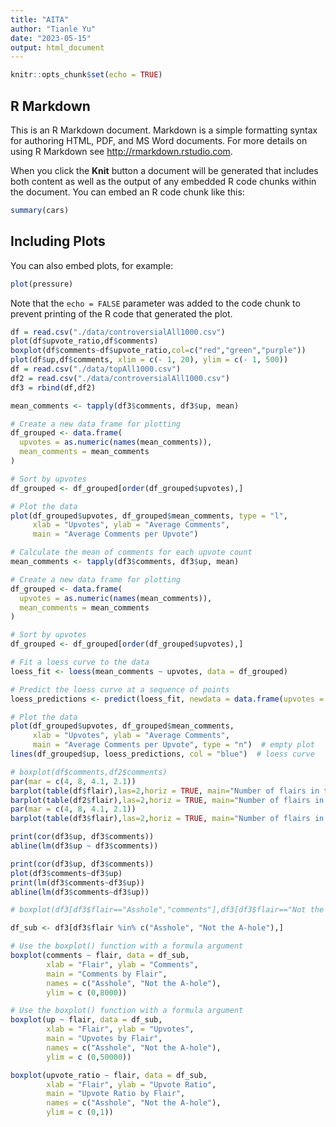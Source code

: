 ```yaml
---
title: "AITA"
author: "Tianle Yu"
date: "2023-05-15"
output: html_document
---
```


```r
knitr::opts_chunk$set(echo = TRUE)
```

## R Markdown

This is an R Markdown document. Markdown is a simple formatting syntax for authoring HTML, PDF, and MS Word documents. For more details on using R Markdown see <http://rmarkdown.rstudio.com>.

When you click the **Knit** button a document will be generated that includes both content as well as the output of any embedded R code chunks within the document. You can embed an R code chunk like this:

```r
summary(cars)
```

## Including Plots

You can also embed plots, for example:

```r
plot(pressure)
```

Note that the `echo = FALSE` parameter was added to the code chunk to prevent printing of the R code that generated the plot.

```r
df = read.csv("./data/controversialAll1000.csv")
plot(df$upvote_ratio,df$comments)
boxplot(df$comments~df$upvote_ratio,col=c("red","green","purple"))
plot(df$up,df$comments, xlim = c(- 1, 20), ylim = c(- 1, 500))
df = read.csv("./data/topAll1000.csv")
df2 = read.csv("./data/controversialAll1000.csv")
df3 = rbind(df,df2)

```

```r
mean_comments <- tapply(df3$comments, df3$up, mean)

# Create a new data frame for plotting
df_grouped <- data.frame(
  upvotes = as.numeric(names(mean_comments)),
  mean_comments = mean_comments
)

# Sort by upvotes
df_grouped <- df_grouped[order(df_grouped$upvotes),]

# Plot the data
plot(df_grouped$upvotes, df_grouped$mean_comments, type = "l", 
     xlab = "Upvotes", ylab = "Average Comments", 
     main = "Average Comments per Upvote")
```

```r
# Calculate the mean of comments for each upvote count
mean_comments <- tapply(df3$comments, df3$up, mean)

# Create a new data frame for plotting
df_grouped <- data.frame(
  upvotes = as.numeric(names(mean_comments)),
  mean_comments = mean_comments
)

# Sort by upvotes
df_grouped <- df_grouped[order(df_grouped$upvotes),]

# Fit a loess curve to the data
loess_fit <- loess(mean_comments ~ upvotes, data = df_grouped)

# Predict the loess curve at a sequence of points
loess_predictions <- predict(loess_fit, newdata = data.frame(upvotes = df_grouped$upvotes))

# Plot the data
plot(df_grouped$upvotes, df_grouped$mean_comments, 
     xlab = "Upvotes", ylab = "Average Comments", 
     main = "Average Comments per Upvote", type = "n")  # empty plot
lines(df_grouped$up, loess_predictions, col = "blue")  # loess curve


```

```r
# boxplot(df$comments,df2$comments)
par(mar = c(4, 8, 4.1, 2.1))
barplot(table(df$flair),las=2,horiz = TRUE, main="Number of flairs in top 1000 posts")
barplot(table(df2$flair),las=2,horiz = TRUE, main="Number of flairs in top 1000 controversial posts")
par(mar = c(4, 8, 4.1, 2.1))
barplot(table(df3$flair),las=2,horiz = TRUE, main="Number of flairs in 2000 posts")

print(cor(df3$up, df3$comments))
abline(lm(df3$up ~ df3$comments))
```

```r
print(cor(df3$up, df3$comments))
plot(df3$comments~df3$up)
print(lm(df3$comments~df3$up))
abline(lm(df3$comments~df3$up))
```
```r

# boxplot(df3[df3$flair=="Asshole","comments"],df3[df3$flair=="Not the A-hole","comments"])

df_sub <- df3[df3$flair %in% c("Asshole", "Not the A-hole"),]

# Use the boxplot() function with a formula argument
boxplot(comments ~ flair, data = df_sub, 
        xlab = "Flair", ylab = "Comments", 
        main = "Comments by Flair",
        names = c("Asshole", "Not the A-hole"),
        ylim = c (0,8000))

# Use the boxplot() function with a formula argument
boxplot(up ~ flair, data = df_sub, 
        xlab = "Flair", ylab = "Upvotes", 
        main = "Upvotes by Flair",
        names = c("Asshole", "Not the A-hole"),
        ylim = c (0,50000))

boxplot(upvote_ratio ~ flair, data = df_sub, 
        xlab = "Flair", ylab = "Upvote Ratio", 
        main = "Upvote Ratio by Flair",
        names = c("Asshole", "Not the A-hole"),
        ylim = c (0,1))
```
```r

```